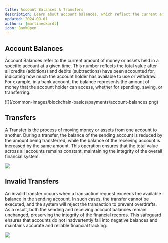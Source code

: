 ```yaml
---
title: Account Balances & Transfers
description: Learn about account balances, which reflect the current amount of money or assets in an account after credits and debits. Discover how transfers work by moving funds between accounts, ensuring balance integrity across financial systems.
updated: 2024-09-01
authors: [martineckardt]
icon: BookOpen
---
```



## Account Balances

Account Balances refer to the current amount of money or assets held in a specific account at a given time. This number reflects the total value after all credits (additions) and debits (subtractions) have been accounted for, indicating how much the account holder has available to use or withdraw. For example, in a bank account, the balance represents the amount of money that the account holder can access, whether for spending, saving, or transferring.

<div className="max-w-96 mx-auto">
    ![](/common-images/blockchain-basics/payments/account-balances.png)
</div>

## Transfers

A Transfer is the process of moving money or assets from one account to another. During a transfer, the balance of the sending account is reduced by the amount being transferred, while the balance of the receiving account is increased by the same amount. This operation ensures that the total value across all accounts remains constant, maintaining the integrity of the overall financial system. 

![](/common-images/blockchain-basics/payments/transfer.png)

## Invalid Transfers

An invalid transfer occurs when a transaction request exceeds the available balance in the sending account. In such cases, the transfer cannot be executed, and the system will reject the transaction to prevent overdrafts. As a result, both the sending and receiving account balances remain unchanged, preserving the integrity of the financial records. This safeguard ensures that accounts do not inadvertently fall into negative balances and maintains accurate and reliable financial tracking.

![](/common-images/blockchain-basics/payments/transfer-invalid.png)